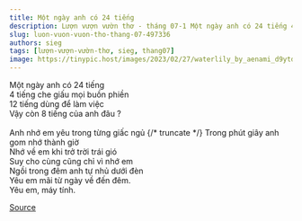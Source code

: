 ```yaml
---
title: Một ngày anh có 24 tiếng
description: Lượn vượn vườn thơ - tháng 07-1 Một ngày anh có 24 tiếng 4 tiếng che giấu mọi buồn phiền
slug: luon-vuon-vuon-tho-thang-07-497336
authors: sieg
tags: [lượn-vượn-vườn-thơ, sieg, thang07]
image: https://tinypic.host/images/2023/02/27/waterlily_by_aenami_d9ytd80-fullview.th.jpg
---
```


Một ngày anh có 24 tiếng\
4 tiếng che giấu mọi buồn phiền\
12 tiếng dùng để làm việc\
Vậy còn 8 tiếng của anh đâu ?\
\
Anh nhớ em yêu trong từng giấc ngủ
{/* truncate */}
Trong phút giây anh gom nhớ thành giờ\
Nhớ về em khi trở trời trái gió\
Suy cho cùng cũng chỉ vì nhớ em\
Ngồi trong đêm anh tự nhủ dưới đèn\
Yêu em mãi từ ngày về đến đêm.\
Yêu em, máy tính.

[Source](https://www.facebook.com/ape.poem/posts/pfbid022VpA9cyVgPANpmrUiykxmatPiyWhT4jbddW3R5MruXQ2BNQrbQUEoBnHvEouGrjyl)

